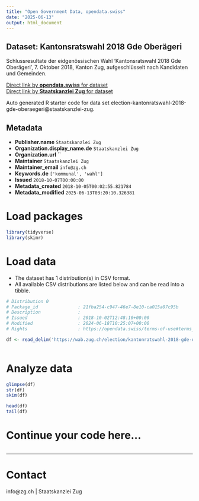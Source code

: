 ```yaml
---
title: "Open Government Data, opendata.swiss"
date: "2025-06-13"
output: html_document
---
```


## Dataset: Kantonsratswahl 2018 Gde Oberägeri

Schlussresultate der eidgenössischen Wahl 'Kantonsratswahl 2018 Gde Oberägeri', 7. Oktober 2018, Kanton Zug, aufgeschlüsselt nach Kandidaten und Gemeinden.

[Direct link by **opendata.swiss** for dataset](https://opendata.swiss/de/dataset/kantonsratswahl-2018-gde-oberageri)<br>
[Direct link by **Staatskanzlei Zug** for dataset](https://wab.zug.ch/election/kantonratswahl-2018-gde-oberaegeri/data)

Auto generated R starter code for data set election-kantonratswahl-2018-gde-oberaegeri@staatskanzlei-zug.

## Metadata

- **Publisher.name** `Staatskanzlei Zug`
- **Organization.display_name.de** `Staatskanzlei Zug`
- **Organization.url** ``
- **Maintainer** `Staatskanzlei Zug`
- **Maintainer_email** `info@zg.ch`
- **Keywords.de** `['kommunal', 'wahl']`
- **Issued** `2018-10-07T00:00:00`
- **Metadata_created** `2018-10-05T00:02:55.821784`
- **Metadata_modified** `2025-06-13T03:20:10.326381`


# Load packages

```r

library(tidyverse)
library(skimr)

```

# Load data

-   The dataset has 1 distribution(s) in CSV format.
-   All available CSV distributions are listed below and can be read into a tibble.

```r

# Distribution 0
# Package_id               : 21fba254-c947-46e7-8e10-ca015a07c95b
# Description              : 
# Issued                   : 2018-10-02T12:48:10+00:00
# Modified                 : 2024-06-18T10:25:07+00:00
# Rights                   : https://opendata.swiss/terms-of-use#terms_by

df <- read_delim('https://wab.zug.ch/election/kantonratswahl-2018-gde-oberaegeri/data-csv')



```

# Analyze data

```r

glimpse(df)
str(df)
skim(df)

head(df)
tail(df)

```

# Continue your code here...

```r

```

------------------------------------------------------------------------

# Contact

info@zg.ch | Staatskanzlei Zug
